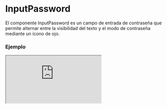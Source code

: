 
# InputPassword

El componente InputPassword es un campo de entrada de contraseña que permite alternar entre la visibilidad del texto y el modo de contraseña mediante un ícono de ojo.

### Ejemplo

<Iframe
  minHeightIframe="30dvh"
  src="https://fenextjs-component-storybook.vercel.app/iframe.html?args=&id=input-inputpassword--index&viewMode=story"
/>

### Importacion

Para importar el componente InputPassword, se puede hacer desde fenextjs

```tsx copy
import { InputPassword } from "fenextjs";
```

### Parametros

| Parametro           | Tipo                        | Requerido | Default   | Descripcion                                                           |
| ------------------- | --------------------------- | --------- | --------- | --------------------------------------------------------------------- |
| id                  | string                      | no        | ''        | ID del campo de entrada.                                              |
| name                | string                      | no        | ''        | Nombre del campo de entrada.                                          |
| validator           | FenextjsValidatorClass      | no        | undefined | Clase de validador de Fenextjs para la validación de la entrada.      |
| label               | ReactNode                   | no        | ''        | Texto de etiqueta que se muestra para el campo de entrada.            |
| placeholder         | string                      | no        | ''        | Texto que se muestra en el campo de entrada cuando está vacío.        |
| defaultValue        | string \| undefined \| null | no        | undefined | Valor predeterminado para establecer en el campo de entrada.          |
| onChange            | (value: string) =\> void    | no        | undefined | Función que se ejecuta al cambiar el valor del input.                 |
| icon                | ReactNode                   | no        | undefined | Ícono utilizado para alternar entre el texto visible y la contraseña. |
| className           | string                      | no        | ''        | Clase CSS para el contenedor del componente.                          |
| classNameContentEye | string                      | no        | ''        | Clase CSS para personalizar el ícono de alternancia.                  |
| disabled            | boolean                     | no        | false     | Determina si el input está deshabilitado.                             |
| autoFocus           | boolean                     | no        | false     | Determina si el input debe recibir foco automáticamente al cargarse.  |

### Alternancia de visibilidad

El componente incluye un ícono que permite alternar entre mostrar el texto de la contraseña o mantenerlo oculto. El estado de visibilidad cambia entre 'text' y 'password' al hacer clic en el ícono.

### Storybook

Para ver el storybook del componente lo puede hacer con este [link](https://fenextjs-component-storybook.vercel.app/?path=/story/input-inputpassword--index)

### Usos

- Básico

```tsx copy
<InputPassword placeholder="Enter your password" />
```

- Con valor inicial

```tsx copy
<InputPassword value="mySecretPassword" />
```

- Personalización de clase

```tsx copy
<InputPassword className="custom-input" />
```
